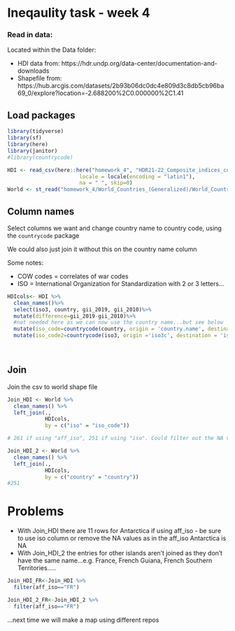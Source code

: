 # Ineqaulity task - week 4

### Read in data:

Located within the Data folder:

* HDI data from: https://hdr.undp.org/data-center/documentation-and-downloads
* Shapefile from: https://hub.arcgis.com/datasets/2b93b06dc0dc4e809d3c8db5cb96ba69_0/explore?location=-2.688200%2C0.000000%2C1.41 

## Load packages
```r
library(tidyverse)
library(sf)
library(here)
library(janitor)
#library(countrycode)
```

```r
HDI <- read_csv(here::here("homework_4", "HDR21-22_Composite_indices_complete_time_series.csv"),
                       locale = locale(encoding = "latin1"),
                       na = " ", skip=0)
World <- st_read("homework_4/World_Countries_(Generalized)/World_Countries__Generalized_.shp")
```

## Column names

Select columns we want and change country name to country code, using the `countrycode` package

We could also just join it without this on the country name column 

Some notes:

* COW codes = correlates of war codes
* ISO = International Organization for Standardization with 2 or 3 letters...

```r
HDIcols<- HDI %>%
  clean_names()%>%
  select(iso3, country, gii_2019, gii_2010)%>%
  mutate(difference=gii_2019-gii_2010)%>%
  #not needed here as we can now use the country name...but see below
  mutate(iso_code=countrycode(country, origin = 'country.name', destination = 'iso2c'))%>%
  mutate(iso_code2=countrycode(iso3, origin ='iso3c', destination = 'iso2c'))

  
```

## Join

Join the csv to world shape file

```r
Join_HDI <- World %>% 
  clean_names() %>%
  left_join(., 
            HDIcols,
            by = c("iso" = "iso_code"))

# 261 if using "aff_iso", 251 if using "iso". Could filter out the NA values.
```

```r
Join_HDI_2 <- World %>% 
  clean_names() %>%
  left_join(., 
            HDIcols,
            by = c("country" = "country"))
#251

```

# Problems 

* With Join_HDI there are 11 rows for Antarctica if using aff_iso - be sure to use iso column or remove the NA values as in the aff_iso Antarctica is NA
* With Join_HDI_2 the entries for other islands aren't joined as they don't have the same name...e.g. France, French Guiana, French Southern Territories.....

```r
Join_HDI_FR<-Join_HDI %>%
  filter(aff_iso=="FR")

Join_HDI_2_FR<-Join_HDI_2 %>%
  filter(aff_iso=="FR")
```


...next time we will make a map using different repos

